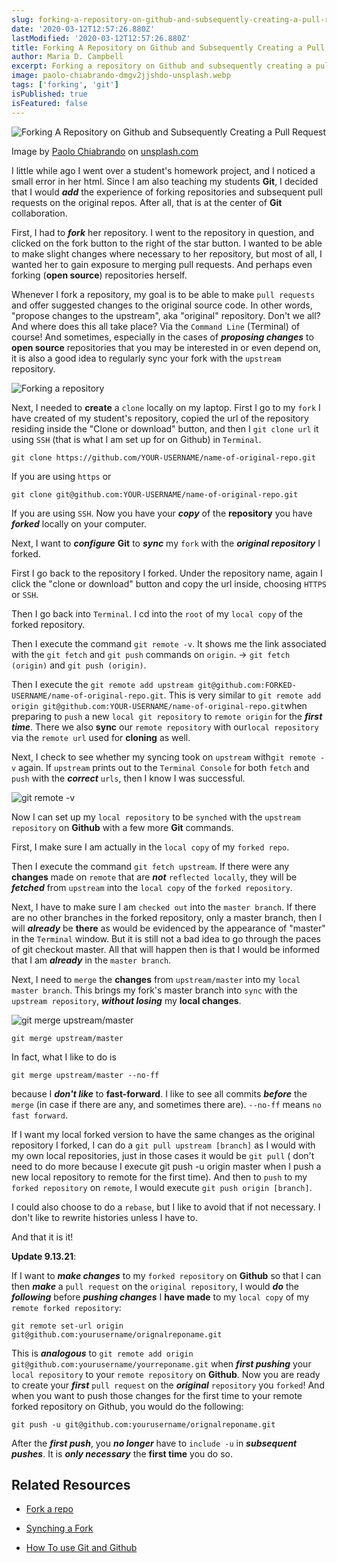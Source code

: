 ```yaml
---
slug: forking-a-repository-on-github-and-subsequently-creating-a-pull-request
date: '2020-03-12T12:57:26.880Z'
lastModified: '2020-03-12T12:57:26.880Z'
title: Forking A Repository on Github and Subsequently Creating a Pull Request
author: Maria D. Campbell
excerpt: Forking a repository on Github and subsequently creating a pull request on the original repository.
image: paolo-chiabrando-dmgv2jjshdo-unsplash.webp
tags: ['forking', 'git']
isPublished: true
isFeatured: false
---
```


![Forking A Repository on Github and Subsequently Creating a Pull Request](paolo-chiabrando-dmgv2jjshdo-unsplash.webp)

Image by [Paolo Chiabrando](https://unsplash.com/@chiabra) on [unsplash.com](https://unsplash.com/photos/dMGV2jJShdo)

I little while ago I went over a student's homework project, and I noticed a
small error in her html. Since I am also teaching my students **Git**, I decided that I would **_add_** the experience of forking repositories and subsequent pull requests on the original repos. After all, that is at the center of **Git** collaboration.

First, I had to **_fork_** her repository. I went to the repository in
question, and clicked on the fork button to the right of the star button. I
wanted to be able to make slight changes where necessary to her repository,
but most of all, I wanted her to gain exposure to merging pull requests. And
perhaps even forking (**open source**) repositories herself.

Whenever I fork a repository, my goal is to be able to make `pull requests` and offer suggested changes to the original source code. In other words, "propose changes to the upstream", aka "original" repository. Don't we all? And where does this all take place? Via the `Command Line` (Terminal) of course! And sometimes, especially in the cases of _**proposing changes**_ to **open source** repositories that you may be interested in or even depend on, it is also a good idea to regularly sync your fork with the `upstream` repository.

![Forking a repository](fork.webp)

Next, I needed to **create** a `clone` locally on my laptop. First I go to
my `fork` I have created of my student's repository, copied the url of the
repository residing inside the "Clone or download" button, and then I
`git clone url` it using `SSH` (that is what I am set up for on Github) in
`Terminal`.

```shell
git clone https://github.com/YOUR-USERNAME/name-of-original-repo.git
```

If you are using `https` or

```shell
git clone git@github.com:YOUR-USERNAME/name-of-original-repo.git
```

If you are using `SSH`. Now you have your _**copy**_ of the **repository** you have _**forked**_ locally on your computer.

Next, I want to _**configure**_ **Git** to _**sync**_ my `fork` with the
_**original repository**_ I forked.

First I go back to the repository I forked. Under the repository name, again I click the "clone or download" button and copy the url inside, choosing `HTTPS` or `SSH`.

Then I go back into `Terminal`. I cd into the `root` of my `local copy`
of the forked repository.

Then I execute the command `git remote -v`. It shows me the link
associated with the `git fetch` and `git push` commands on `origin`. ->
`git fetch (origin)` and `git push (origin)`.

Then I execute the `git remote add upstream git@github.com:FORKED-USERNAME/name-of-original-repo.git`. This is very similar to `git remote add origin git@github.com:YOUR-USERNAME/name-of-original-repo.git`when preparing to `push` a new `local git repository` to `remote origin` for the **_first time_**. There we also **sync** our `remote repository` with our`local repository` via the `remote url` used for **cloning** as well.

Next, I check to see whether my syncing took on `upstream` with`git remote -v` again. If `upstream` prints out to the `Terminal Console` for both `fetch` and `push` with the **_correct_** `urls`, then I know I was successful.

![git remote -v](git-remote-v.webp)

Now I can set up my `local repository` to be `synched` with the `upstream repository` on **Github** with a few more **Git** commands.

First, I make sure I am actually in the `local copy` of my `forked repo`.

Then I execute the command `git fetch upstream`. If there were any **changes** made on `remote` that are _**not**_ `reflected locally`, they will be _**fetched**_ from `upstream` into the `local copy` of the `forked repository`.

Next, I have to make sure I am `checked out` into the `master branch`. If
there are no other branches in the forked repository, only a master branch, then I will _**already**_ be **there** as would be evidenced by the appearance of "master" in the `Terminal` window. But it is still not a bad idea to go through the paces of git checkout master. All that will happen then is that I would be informed that I am _**already**_ in the `master branch`.

Next, I need to `merge` the **changes** from `upstream/master` into my
`local master branch`. This brings my fork's master branch into `sync`
with the `upstream repository`, _**without losing**_ my **local changes**.

![git merge upstream/master](git-merge-upstream-master.webp)

```shell
git merge upstream/master
```

In fact, what I like to do is

```shell
git merge upstream/master --no-ff
```

because I _**don't like**_ to **fast-forward**. I like to see all commits
_**before**_ the `merge` (in case if there are any, and sometimes there are). `--no-ff` means `no fast forward`.

If I want my local forked version to have the same changes as the original
repository I forked, I can do a `git pull upstream [branch]` as I would with
my own local repositories, just in those cases it would be `git pull` (
don't need to do more because I execute git push -u origin master when I
push a new local repository to remote for the first time). And then to
`push` to my `forked repository` on `remote`, I would execute `git push origin [branch]`.

I could also choose to do a `rebase`, but I like to avoid that if not
necessary. I don't like to rewrite histories unless I have to.

And that it is it!

**Update 9.13.21**:

If I want to **_make changes_** to my `forked repository` on **Github** so that I can then **_make_** a `pull request` on the `original repository`, I would **_do_** the **_following_** before **_pushing changes_** I **have made** to my `local copy` of my `remote forked repository`:

```shell
git remote set-url origin git@github.com:yourusername/orignalreponame.git
```

This is **_analogous_** to `git remote add origin git@github.com:yourusername/yourreponame.git` when **_first pushing_** your `local repository` to your `remote repository` on **Github**. Now you are ready to create your **_first_** `pull request` on the **_original_** `repository` you `forked`! And when you want to push those changes for the first time to your remote forked repository on Github, you would do the following:

```shell
git push -u git@github.com:yourusername/orignalreponame.git
```

After the **_first push_**, you **_no longer_** have to `include -u` in
**_subsequent pushes_**. It is **_only necessary_** the **first time** you do so.

## Related Resources

-   [Fork a repo](https://help.github.com/en/github/getting-started-with-github/fork-a-repo)

-   [Synching a Fork](https://help.github.com/en/github/collaborating-with-issues-and-pull-requests/syncing-a-fork)

-   [How To use Git and Github](https://github.community/t5/How-to-use-Git-and-GitHub/Update-a-forked-repository-when-the-original-repository-is/td-p/20980)
